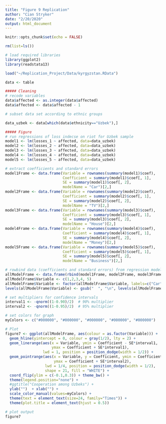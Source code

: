 ```yaml
---
title: "Figure 9 Replication"
author: "Cian Stryker"
date: "2/20/2020"
output: html_document
---
```


```r
knitr::opts_chunk$set(echo = FALSE)

rm(list=ls())

# load required libraries
library(ggplot2)
library(readstata13)
```

```r

load("~/Replication_Project/Data/kyrgyzstan.RData")

data <- table
```

```r
##### Cleaning 
# recode variables
data$affected <- as.integer(data$affected)
data$affected <- data$affected - 1

# subset data set according to ethnic groups

data_uzbek <- data[which(data$ethnicity=="Uzbek"),]
```

```r
##### Figure
# run regressions of loss indecse on riot for Uzbek sample
model1 <- lm(losses_1 ~ affected, data=data_uzbek)
model2 <- lm(losses_2 ~ affected, data=data_uzbek)
model3 <- lm(losses_3 ~ affected, data=data_uzbek)
model4 <- lm(losses_4 ~ affected, data=data_uzbek)
model5 <- lm(losses_5 ~ affected, data=data_uzbek)
```

```r
# extract coefficients and standard errors
model1Frame <- data.frame(Variable = rownames(summary(model1)$coef),
                          Coefficient = summary(model1)$coef[, 1],
                          SE = summary(model1)$coef[, 2],
                          modelName = "Car")[2,]
model2Frame <- data.frame(Variable = rownames(summary(model2)$coef),
                          Coefficient = summary(model2)$coef[, 1],
                          SE = summary(model2)$coef[, 2],
                          modelName = "TV")[2,]
model3Frame <- data.frame(Variable = rownames(summary(model3)$coef),
                          Coefficient = summary(model3)$coef[, 1],
                          SE = summary(model3)$coef[, 2],
                          modelName = "House")[2,]
model4Frame <- data.frame(Variable = rownames(summary(model4)$coef),
                          Coefficient = summary(model4)$coef[, 1],
                          SE = summary(model4)$coef[, 2],
                          modelName = "Money")[2,]
model5Frame <- data.frame(Variable = rownames(summary(model5)$coef),
                          Coefficient = summary(model5)$coef[, 1],
                          SE = summary(model5)$coef[, 2],
                          modelName = "Business")[2,]
```

```r
# rowbind data (coefficients and standard errors) from regression models 
allModelFrame <- data.frame(rbind(model1Frame, model2Frame, model3Frame, model4Frame, model5Frame))
allModelFrame$Variable <- c(1,2,3,4, 5)
allModelFrame$Variable <- factor(allModelFrame$Variable, labels=c("Car", "TV", "House", "Money", "Business"))
levels(allModelFrame$Variable) <- gsub("  ", "\n", levels(allModelFrame$Variable))

# set multipliers for confidence intervals
interval1 <- -qnorm((1-0.90)/2)  # 90% multiplier
interval2 <- -qnorm((1-0.95)/2)  # 95% multiplier

# set colors for graph
myColors <- c("#000000", "#000000", "#000000", "#000000", "#000000")
```

```r

# Plot
figure7 <- ggplot(allModelFrame, aes(colour = as.factor(Variable))) + 
  geom_hline(yintercept = 0, colour = gray(1/2), lty = 2) + 
  geom_linerange(aes(x = Variable, ymin = Coefficient - SE*interval1,
                     ymax = Coefficient + SE*interval1),
                 lwd = 1, position = position_dodge(width = 1/2)) + 
  geom_pointrange(aes(x = Variable, y = Coefficient, ymin = Coefficient - SE*interval2,
                      ymax = Coefficient + SE*interval2),
                  lwd = 1/4, position = position_dodge(width = 1/2),
                  shape = 21, fill = "WHITE") + 
  coord_flip(ylim = c(-0.1,0.3)) + theme_bw() + 
  theme(legend.position="none") + 
  #ggtitle("Cooperation among Uzbeks") +  
  ylab("")  + xlab("") +     
  scale_color_manual(values=myColors) +   
  theme(text = element_text(size=24, family="Times")) +
  theme(plot.title = element_text(hjust = 0.5))
```

```r

# plot output
figure7
```